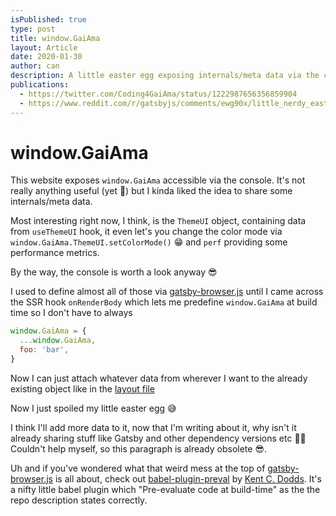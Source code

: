 ```yaml
---
isPublished: true
type: post
title: window.GaiAma
layout: Article
date: 2020-01-30
author: can
description: A little easter egg exposing internals/meta data via the console for enthusiasts 🤓
publications:
  - https://twitter.com/Coding4GaiAma/status/1222987656356859904
  - https://www.reddit.com/r/gatsbyjs/comments/ewg90x/little_nerdy_easter_egg_on_my_fairly_new_coding/
---
```


# window.GaiAma

This website exposes `window.GaiAma` accessible via the console. It's not really anything useful (yet 🤔) but I kinda liked the idea to share some internals/meta data.

Most interesting right now, I think, is the `ThemeUI` object, containing data from `useThemeUI` hook, it even let's you change the color mode via `window.GaiAma.ThemeUI.setColorMode()` 😁 and `perf` providing some performance metrics.

By the way, the console is worth a look anyway 😎

I used to define almost all of those via [gatsby-browser.js] until I came across the SSR hook `onRenderBody` which lets me predefine `window.GaiAma` at build time so I don't have to always

```js
window.GaiAma = {
  ...window.GaiAma,
  foo: 'bar',
}
```

Now I can just attach whatever data from wherever I want to the already existing object like in the [layout file]

Now I just spoiled my little easter egg 😅

I think I'll add more data to it, now that I'm writing about it, why isn't it already sharing stuff like Gatsby and other dependency versions etc 🧐😅 Couldn't help myself, so this paragraph is already obsolete 😎.

Uh and if you've wondered what that weird mess at the top of [gatsby-browser.js] is all about, check out [babel-plugin-preval] by [Kent C. Dodds]. It's a nifty little babel plugin which "Pre-evaluate code at build-time" as the the repo description states correctly.

[gatsby-browser.js]: https://github.com/GaiAma/Coding4GaiAma/blob/master/sites/coding4.gaiama.org/gatsby-browser.js
[layout file]: https://github.com/GaiAma/Coding4GaiAma/blob/master/sites/coding4.gaiama.org/src/layouts/index.js#L27
[babel-plugin-preval]: https://github.com/kentcdodds/babel-plugin-preval
[kent c. dodds]: https://twitter.com/kentcdodds
